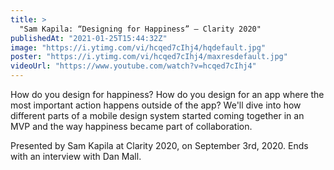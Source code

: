 ```yaml
---
title: >
  "Sam Kapila: “Designing for Happiness” — Clarity 2020"
publishedAt: "2021-01-25T15:44:32Z"
image: "https://i.ytimg.com/vi/hcqed7cIhj4/hqdefault.jpg"
poster: "https://i.ytimg.com/vi/hcqed7cIhj4/maxresdefault.jpg"
videoUrl: "https://www.youtube.com/watch?v=hcqed7cIhj4"
---
```


How do you design for happiness? How do you design for an app where the most important action happens outside of the app? We'll dive into how different parts of a mobile design system started coming together in an MVP and the way happiness became part of collaboration.

Presented by Sam Kapila at Clarity 2020, on September 3rd, 2020. Ends with an interview with Dan Mall.
